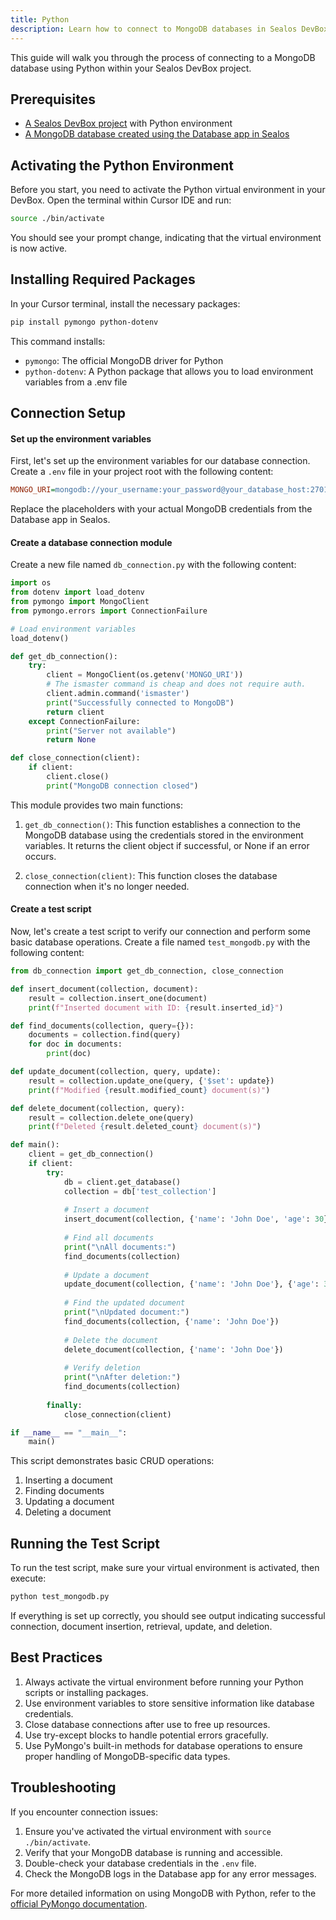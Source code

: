 ```yaml
---
title: Python
description: Learn how to connect to MongoDB databases in Sealos DevBox using Python
---
```


This guide will walk you through the process of connecting to a MongoDB database using Python within your Sealos DevBox project.

## Prerequisites

- [A Sealos DevBox project](/docs/guides/fundamentals/create-a-project) with Python environment
- [A MongoDB database created using the Database app in Sealos](./)

## Activating the Python Environment

Before you start, you need to activate the Python virtual environment in your DevBox. Open the terminal within Cursor IDE and run:

```bash
source ./bin/activate
```

You should see your prompt change, indicating that the virtual environment is now active.

## Installing Required Packages

In your Cursor terminal, install the necessary packages:

```bash
pip install pymongo python-dotenv
```

This command installs:
- `pymongo`: The official MongoDB driver for Python
- `python-dotenv`: A Python package that allows you to load environment variables from a .env file

## Connection Setup

<div className='steps [&_h4]:step'>

#### Set up the environment variables

First, let's set up the environment variables for our database connection. Create a `.env` file in your project root with the following content:

```ini title=".env"
MONGO_URI=mongodb://your_username:your_password@your_database_host:27017/your_database_name?authSource=admin
```

Replace the placeholders with your actual MongoDB credentials from the Database app in Sealos.

#### Create a database connection module

Create a new file named `db_connection.py` with the following content:

```python title="db_connection.py"
import os
from dotenv import load_dotenv
from pymongo import MongoClient
from pymongo.errors import ConnectionFailure

# Load environment variables
load_dotenv()

def get_db_connection():
    try:
        client = MongoClient(os.getenv('MONGO_URI'))
        # The ismaster command is cheap and does not require auth.
        client.admin.command('ismaster')
        print("Successfully connected to MongoDB")
        return client
    except ConnectionFailure:
        print("Server not available")
        return None

def close_connection(client):
    if client:
        client.close()
        print("MongoDB connection closed")
```

This module provides two main functions:

1. `get_db_connection()`: This function establishes a connection to the MongoDB database using the credentials stored in the environment variables. It returns the client object if successful, or None if an error occurs.

2. `close_connection(client)`: This function closes the database connection when it's no longer needed.

#### Create a test script

Now, let's create a test script to verify our connection and perform some basic database operations. Create a file named `test_mongodb.py` with the following content:

```python title="test_mongodb.py"
from db_connection import get_db_connection, close_connection

def insert_document(collection, document):
    result = collection.insert_one(document)
    print(f"Inserted document with ID: {result.inserted_id}")

def find_documents(collection, query={}):
    documents = collection.find(query)
    for doc in documents:
        print(doc)

def update_document(collection, query, update):
    result = collection.update_one(query, {'$set': update})
    print(f"Modified {result.modified_count} document(s)")

def delete_document(collection, query):
    result = collection.delete_one(query)
    print(f"Deleted {result.deleted_count} document(s)")

def main():
    client = get_db_connection()
    if client:
        try:
            db = client.get_database()
            collection = db['test_collection']
            
            # Insert a document
            insert_document(collection, {'name': 'John Doe', 'age': 30})
            
            # Find all documents
            print("\nAll documents:")
            find_documents(collection)
            
            # Update a document
            update_document(collection, {'name': 'John Doe'}, {'age': 31})
            
            # Find the updated document
            print("\nUpdated document:")
            find_documents(collection, {'name': 'John Doe'})
            
            # Delete the document
            delete_document(collection, {'name': 'John Doe'})
            
            # Verify deletion
            print("\nAfter deletion:")
            find_documents(collection)
            
        finally:
            close_connection(client)

if __name__ == "__main__":
    main()
```

This script demonstrates basic CRUD operations:

1. Inserting a document
2. Finding documents
3. Updating a document
4. Deleting a document

</div>

## Running the Test Script

To run the test script, make sure your virtual environment is activated, then execute:

```bash
python test_mongodb.py
```

If everything is set up correctly, you should see output indicating successful connection, document insertion, retrieval, update, and deletion.

## Best Practices

1. Always activate the virtual environment before running your Python scripts or installing packages.
2. Use environment variables to store sensitive information like database credentials.
3. Close database connections after use to free up resources.
4. Use try-except blocks to handle potential errors gracefully.
5. Use PyMongo's built-in methods for database operations to ensure proper handling of MongoDB-specific data types.

## Troubleshooting

If you encounter connection issues:

1. Ensure you've activated the virtual environment with `source ./bin/activate`.
2. Verify that your MongoDB database is running and accessible.
3. Double-check your database credentials in the `.env` file.
4. Check the MongoDB logs in the Database app for any error messages.

For more detailed information on using MongoDB with Python, refer to the [official PyMongo documentation](https://pymongo.readthedocs.io/).